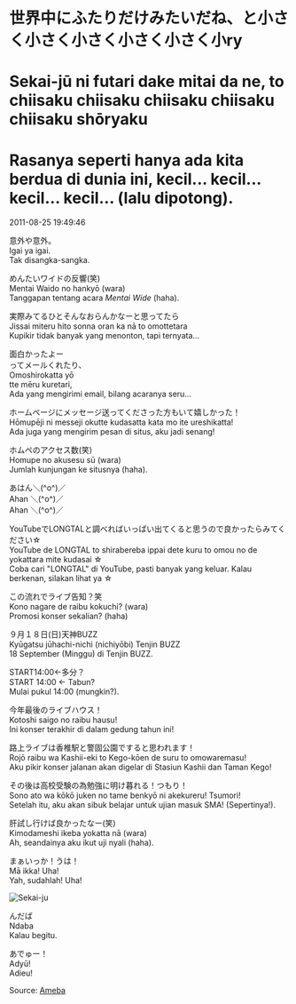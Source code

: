 # 世界中にふたりだけみたいだね、と小さく小さく小さく小さく小さく小ry  
# Sekai-jū ni futari dake mitai da ne, to chiisaku chiisaku chiisaku chiisaku chiisaku shōryaku  
# Rasanya seperti hanya ada kita berdua di dunia ini, kecil... kecil... kecil... kecil... (lalu dipotong).  

2011-08-25 19:49:46  

意外や意外。  
Igai ya igai.  
Tak disangka-sangka.  

めんたいワイドの反響(笑)  
Mentai Waido no hankyō (wara)  
Tanggapan tentang acara *Mentai Wide* (haha).  

実際みてるひとそんなおらんかなーと思ってたら  
Jissai miteru hito sonna oran ka nā to omottetara  
Kupikir tidak banyak yang menonton, tapi ternyata...  

面白かったよー  
ってメールくれたり、  
Omoshirokatta yō  
tte mēru kuretari,  
Ada yang mengirimi email, bilang acaranya seru...  

ホームページにメッセージ送ってくださった方もいて嬉しかった！  
Hōmupēji ni messeji okutte kudasatta kata mo ite ureshikatta!  
Ada juga yang mengirim pesan di situs, aku jadi senang!  

ホムペのアクセス数(笑)  
Homupe no akusesu sū (wara)  
Jumlah kunjungan ke situsnya (haha).  

あはん＼(^o^)／  
Ahan ＼(^o^)／  
Ahan ＼(^o^)／  

YouTubeでLONGTALと調べればいっぱい出てくると思うので良かったらみてください☆  
YouTube de LONGTAL to shirabereba ippai dete kuru to omou no de yokattara mite kudasai ☆  
Coba cari "LONGTAL" di YouTube, pasti banyak yang keluar. Kalau berkenan, silakan lihat ya ☆  

この流れでライブ告知？笑  
Kono nagare de raibu kokuchi? (wara)  
Promosi konser sekalian? (haha)  

９月１８日(日)天神BUZZ  
Kyūgatsu jūhachi-nichi (nichiyōbi) Tenjin BUZZ  
18 September (Minggu) di Tenjin BUZZ.  

START14:00←多分？  
START 14:00 ← Tabun?  
Mulai pukul 14:00 (mungkin?).  

今年最後のライブハウス！  
Kotoshi saigo no raibu hausu!  
Ini konser terakhir di dalam gedung tahun ini!  

路上ライブは香椎駅と警固公園ですると思われます！  
Rojō raibu wa Kashii-eki to Kego-kōen de suru to omowaremasu!  
Aku pikir konser jalanan akan digelar di Stasiun Kashii dan Taman Kego!  

その後は高校受験の為勉強に明け暮れる！つもり！  
Sono ato wa kōkō juken no tame benkyō ni akekureru! Tsumori!  
Setelah itu, aku akan sibuk belajar untuk ujian masuk SMA! (Sepertinya!).  

肝試し行けば良かったなー(笑)  
Kimodameshi ikeba yokatta nā (wara)  
Ah, seandainya aku ikut uji nyali (haha).  

まぁいっか！うは！  
Mā ikka! Uha!  
Yah, sudahlah! Uha!  

![Sekai-ju](./sekai-ju.jpg)

んだば  
Ndaba  
Kalau begitu.  

あでゅー！  
Adyū!  
Adieu!  

Source: [Ameba](https://ameblo.jp/arihara6/entry-10997564281.html)
